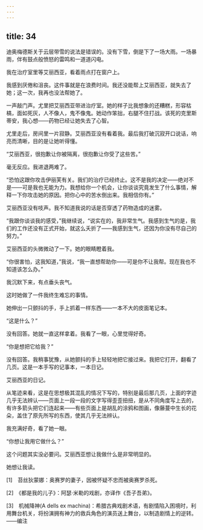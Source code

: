 ```yaml
---
---
---
```

title: 34
---




迪奥梅德斯关于云层带雪的说法是错误的。没有下雪，倒是下了一场大雨。一场暴雨，伴有鼓点般愤怒的雷鸣和一道道闪电。

我在治疗室里等艾丽西亚，看着雨点打在窗户上。

我感到厌倦和沮丧。这件事就是在浪费时间。我还没能帮上艾丽西亚，就失去了她；这一次，我再也没法帮她了。

一声敲门声。尤里把艾丽西亚带进治疗室。她的样子比我想象的还糟糕，形容枯槁，面如死灰，人不像人，鬼不像鬼。她动作笨拙，右腿不住打战。该死的克里斯蒂安，我心想——药物已经让她失去了心智。

尤里走后，房间里一片寂静。艾丽西亚没有看着我。最后我打破沉寂开口说话，响亮而清晰，目的是让她听得懂。

“艾丽西亚，很抱歉让你被隔离，很抱歉让你受了这些苦。”

毫无反应。我进退两难了。

“恐怕这跟你攻击伊丽芙有关。我们的治疗已经终止。这不是我的决定——绝对不是——可是我也无能为力。我想给你一个机会，让你谈谈究竟发生了什么事情，解释一下你攻击她的原因。把你心中的苦水倒出来。我相信你有。”

艾丽西亚没有吱声。我不知道我说的话是否穿透了药物造成的迷雾。

“我跟你谈谈我的感受，”我继续说，“说实在的，我非常生气。我感到生气的是，我们的工作还没有正式开始，就这么夭折了——我感到生气，还因为你没有尽自己的努力。”

艾丽西亚的头微微动了一下。她的眼睛瞪着我。

“你很害怕，这我知道，”我说，“我一直想帮助你——可是你不让我帮。现在我也不知道该怎么办。”

我沉默下来，有点垂头丧气。

这时她做了一件我终生难忘的事情。

她伸出一只颤抖的手，手上抓着一样东西——一本不大的皮面笔记本。

“这是什么？”

没有回答。她就一直这样拿着。我看了一眼，心里觉得好奇。

“你是想把它给我？”

没有回答。我稍事犹豫，从她颤抖的手上轻轻地把它接过来。我把它打开，翻看了几页。这是一本手写的记事本，一本日记。

艾丽西亚的日记。

从笔迹来看，这是在思想极其混乱的情况下写的，特别是最后那几页，上面的字迹几乎无法辨认——页面上一段一段的文字写得歪歪扭扭，是从不同角度写上去的，有许多箭头把它们连起来——有些页面上是胡乱的涂鸦和图画，像藤蔓中生长的花朵，盖住了原先所写的东西，使其几乎无法辨认。

我充满好奇，看了她一眼。

“你想让我用它做什么？”

这个问题其实没必要问。艾丽西亚想让我做什么是非常明显的。

她想让我读。

[1]　苔丝狄蒙娜：奥赛罗的妻子，因被怀疑不忠而被奥赛罗杀死。

[2]　《都是我的儿子》：阿瑟·米勒的戏剧，亦译作《吾子吾弟》。

[3]　机械降神(A dells ex machina)：希腊古典戏剧术语，有剧情陷入困境时，利用舞台机关，将扮演拥有神力的救兵角色的演员送上舞台，以制造剧情上的逆转。——编注
